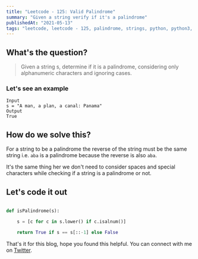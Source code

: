 ```yaml
---
title: "Leetcode - 125: Valid Palindrome"
summary: "Given a string verify if it's a palindrome"
publishedAt: "2021-05-13"
tags: "leetcode, leetcode - 125, palindrome, strings, python, python3, programming, interview, questions, dsa, algorithm"
---
```


## What's the question?

<blockquote>
  Given a string s, determine if it is a palindrome, considering only
  alphanumeric characters and ignoring cases.
</blockquote>


### Let's see an example

```dart:example
Input
s = "A man, a plan, a canal: Panama"
Output
True
```


## How do we solve this?

For a string to be a palindrome the reverse of the string must be the same string i.e. `aba` is a palindrome because the reverse is also `aba`.

It's the same thing her we don't need to consider spaces and special characters while checking if a string is a palindrome or not.


## Let's code it out

```dart:palindrome.py

def isPalindrome(s):

    s = [c for c in s.lower() if c.isalnum()]

    return True if s == s[::-1] else False

```

That's it for this blog, hope you found this helpful. You can connect with me on <a target="_blank" href="https://twitter.com/saglanivatsal">Twitter</a>.